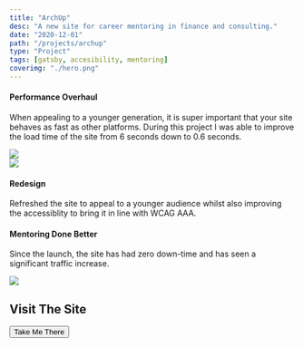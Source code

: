 ```yaml
---
title: "ArchUp"
desc: "A new site for career mentoring in finance and consulting."
date: "2020-12-01"
path: "/projects/archup"
type: "Project"
tags: [gatsby, accesibility, mentoring]
coverimg: "./hero.png"
---
```


<div class="grid grid-cols-1 md:grid-cols-2 gap-4 mb-5">
  <div
    class="col-xs-12 col-sm-6 flex"
    style="justify-content:center; flex-direction:column"
  >
    <h4>Performance Overhaul</h4>
    <p>
      When appealing to a younger generation, it is super important that your
      site behaves as fast as other platforms. During this project I was able to
      improve the load time of the site from 6 seconds down to 0.6 seconds.
    </p>
  </div>
  <div class="col-xs-12 col-sm-6">
    <img src="./2.png" />
  </div>
</div>

<div class="grid grid-cols-1 md:grid-cols-2 gap-4 mb-5">
  <div class="col-xs-12 col-sm-6">
    <img src="./1.png" />
  </div>
  <div
    class="col-xs-12 col-sm-6 flex"
    style="justify-content:center; flex-direction:column"
  >
    <h4>Redesign</h4>
    <p>
      Refreshed the site to appeal to a younger audience whilst also improving the accessiblity to bring it in line with WCAG AAA.
    </p>
  </div>
</div>

<div class="grid grid-cols-1 md:grid-cols-2 gap-4 mb-5">
  <div
    class="col-xs-12 col-sm-6 flex"
    style="justify-content:center; flex-direction:column"
  >
    <h4>Mentoring Done Better</h4>
    <p>
      Since the launch, the site has had zero down-time and has seen a significant traffic increase.
    </p>
  </div>
  <div class="col-xs-12 col-sm-6">
    <img src="./3.png" />
  </div>
</div>
<div class="row margin-5-t ">
  <div
    class="col-xs-12 text-center"
    style="justify-content:center; flex-direction:column"
  >
    <div class="line margin-3-tb" style={{ margin: "auto" }} />
    <h2 class="pad-3-b">Visit The Site</h2>
    <a href="https://archup.co.uk/">
      <button class="btn-accent">Take Me There</button>
    </a>
  </div>
</div>
